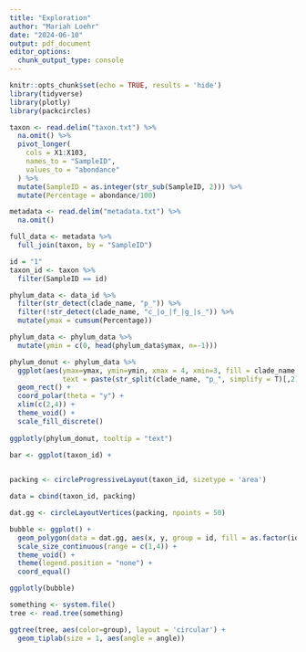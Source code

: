 ```yaml
---
title: "Exploration"
author: "Mariah Loehr"
date: "2024-06-10"
output: pdf_document
editor_options: 
  chunk_output_type: console
---
```


```r
knitr::opts_chunk$set(echo = TRUE, results = 'hide')
library(tidyverse)
library(plotly)
library(packcircles)

taxon <- read.delim("taxon.txt") %>%
  na.omit() %>%
  pivot_longer(
    cols = X1:X103,
    names_to = "SampleID",
    values_to = "abondance"
  ) %>%
  mutate(SampleID = as.integer(str_sub(SampleID, 2))) %>%
  mutate(Percentage = abondance/100)

metadata <- read.delim("metadata.txt") %>%
  na.omit()

full_data <- metadata %>% 
  full_join(taxon, by = "SampleID")
```

```r
id = "1"
taxon_id <- taxon %>%
  filter(SampleID == id)
```

```r
phylum_data <- data_id %>%
  filter(str_detect(clade_name, "p_")) %>%
  filter(!str_detect(clade_name, "c_|o_|f_|g_|s_")) %>%
  mutate(ymax = cumsum(Percentage)) 

phylum_data <- phylum_data %>%
  mutate(ymin = c(0, head(phylum_data$ymax, n=-1)))

phylum_donut <- phylum_data %>%
  ggplot(aes(ymax=ymax, ymin=ymin, xmax = 4, xmin=3, fill = clade_name,
             text = paste(str_split(clade_name, "p_", simplify = T)[,2]))) +
  geom_rect() +
  coord_polar(theta = "y") +
  xlim(c(2,4)) +
  theme_void() +
  scale_fill_discrete()
  
ggplotly(phylum_donut, tooltip = "text")
```

```r
bar <- ggplot(taxon_id) +
  
```

```r
packing <- circleProgressiveLayout(taxon_id, sizetype = 'area')

data = cbind(taxon_id, packing)

dat.gg <- circleLayoutVertices(packing, npoints = 50)

bubble <- ggplot() +
  geom_polygon(data = dat.gg, aes(x, y, group = id, fill = as.factor(id)), color = "black", alpha = 0.6) +
  scale_size_continuous(range = c(1,4)) +
  theme_void() +
  theme(legend.position = "none") +
  coord_equal()

ggplotly(bubble)
```

```r
something <- system.file()
tree <- read.tree(something)

ggtree(tree, aes(color=group), layout = 'circular') + 
  geom_tiplab(size = 1, aes(angle = angle))
```

```r

```

```r

```



